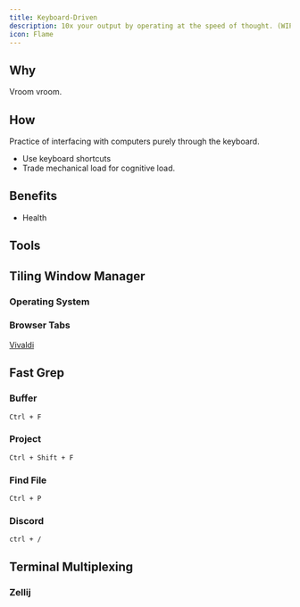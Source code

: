```yaml
---
title: Keyboard-Driven
description: 10x your output by operating at the speed of thought. (WIP)
icon: Flame
---
```


## Why
Vroom vroom.

## How
Practice of interfacing with computers purely through the keyboard.
- Use keyboard shortcuts
- Trade mechanical load for cognitive load.

## Benefits
- Health

## Tools

## Tiling Window Manager

### Operating System

### Browser Tabs

[Vivaldi]()

## Fast Grep

### Buffer
`Ctrl + F`

### Project
`Ctrl + Shift + F`

### Find File
`Ctrl + P`

### Discord
`ctrl + /`

## Terminal Multiplexing

### Zellij

